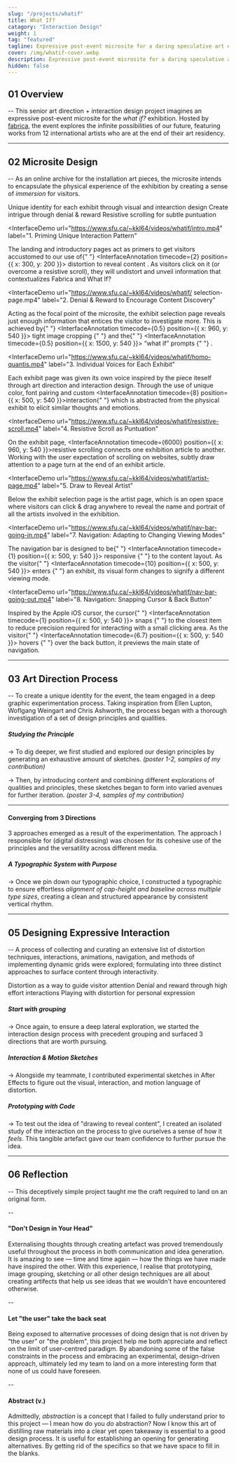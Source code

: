 ```yaml
---
slug: "/projects/whatif"
title: What If?
catagory: "Interaction Design"
weight: 1
tag: "featured"
tagline: Expressive post-event microsite for a daring speculative art exhibition
cover: /img/whatif-cover.webp
description: Expressive post-event microsite for a daring speculative art exhibition
hidden: false
---
```


## 01 Overview

-- This senior art direction + interaction design project imagines an expressive post-event microsite for the _what if?_ exhibition. Hosted by [fabrica](https://www.fabrica.it/), the event explores the infinite possibilities of our future, featuring works from 12 international artists who are at the end of their art residency.

<ProjectInfo>
  <ProjectInfoItem
    fieldName="My Contribution"
    value="Interaction Design, Art Direction, Visual Design"
  />
  <ProjectInfoItem fieldName="Project Scope" value="8 Weeks Academic Project" />
  <ProjectInfoItem
    fieldName="Tools"
    value="Figma, Illustrator, Photoshop, After Effects"
  />
  <ProjectInfoItem
    fieldName="Team"
    value="Aamir Ali, Rhees Kennedy, Samyak Sah, Krista Mcdiarmid"
  />
</ProjectInfo>

<FullImage src="https://www.sfu.ca/~kkl64/videos/whatif/exhibition-interaction.mp4" />

---

## 02 Microsite Design

-- As an online archive for the installation art pieces, the microsite intends to encapsulate the physical experience of the exhibition by creating a sense of _immersion_ for visitors.

<ListLayout noPadding label="Content Design Approach">
  <ListItem>
    Unique identity for each exhibit through visual and intearction design
  </ListItem>
  <ListItem>Create intrigue through denial & reward</ListItem>
  <ListItem>Resistive scrolling for subtle puntuation</ListItem>
</ListLayout>

<InterfaceDemo
  url="https://www.sfu.ca/~kkl64/videos/whatif/intro.mp4"
  label="1. Priming Unique Interaction Pattern"
>
  The landing and introductory pages act as primers to get visitors accustomed
  to our use of{" "}
  <InterfaceAnnotation timecode={2} position={{ x: 300, y: 200 }}>
    distortion to reveal content
  </InterfaceAnnotation>
  . As visitors click on it (or overcome a resistive scroll), they will undistort
  and unveil information that contextualizes Fabrica and What If?
</InterfaceDemo>

<InterfaceDemo
  url="https://www.sfu.ca/~kkl64/videos/whatif/	selection-page.mp4"
  label="2. Denial & Reward to Encourage Content Discovery"
>
  Acting as the focal point of the microsite, the exhibit selection page reveals
  just enough information that entices the visitor to investigate more. This is
  achieved by{" "}
  <InterfaceAnnotation timecode={0.5} position={{ x: 960, y: 540 }}>
    tight image cropping
  </InterfaceAnnotation>{" "}
  and the{" "}
  <InterfaceAnnotation timecode={0.5} position={{ x: 1500, y: 540 }}>
    “what if” prompts
  </InterfaceAnnotation>{" "}
  .
</InterfaceDemo>

<InterfaceDemo
  url="https://www.sfu.ca/~kkl64/videos/whatif/homo-quantis.mp4"
  label="3. Individual Voices for Each Exhibit"
>
  Each exhibit page was given its own voice inspired by the piece iteself through art direction and interaction design. Through the use of unique color, font pairing and custom <InterfaceAnnotation timecode={8} position={{ x: 500, y: 540 }}>interaction</InterfaceAnnotation>{" "} which is abstracted from the physical exhibit to elicit similar thoughts and emotions.

</InterfaceDemo>

<InterfaceDemo
  url="https://www.sfu.ca/~kkl64/videos/whatif/resistive-scroll.mp4"
  label="4. Resistive Scroll as Puntuation"
>

On the exhibit page, <InterfaceAnnotation timecode={6000} position={{ x: 960, y: 540 }}>resistive scrolling</InterfaceAnnotation> connects one exhibition article to another. Working with the user expectation of scrolling on websites, subtly draw attention to a page turn at the end of an exhibit article.

</InterfaceDemo>

<!-- ##### 4. Resistive Scroll

-> Carefully placed resistive scroll puntuates the content across the site. Acting as a speed bump for the scrolling in order create a more mindful reading experience. -->

<InterfaceDemo
  url="https://www.sfu.ca/~kkl64/videos/whatif/artist-page.mp4"
  label="5. Draw to Reveal Artist"
>
  Below the exhibit selection page is the artist page, which is an open space
  where visitors can click & drag anywhere to reveal the name and portrait of
  all the artists involved in the exhibition.
</InterfaceDemo>

<InterfaceDemo
  url="https://www.sfu.ca/~kkl64/videos/whatif/nav-bar-going-in.mp4"
  label="7. Navigation: Adapting to Changing Viewing Modes"
>
  The navigation bar is designed to be{" "}
  <InterfaceAnnotation timecode={1} position={{ x: 500, y: 540 }}>
    responsive
  </InterfaceAnnotation>{" "}
  to the content layout. As the visitor{" "}
  <InterfaceAnnotation timecode={10} position={{ x: 500, y: 540 }}>
    enters
  </InterfaceAnnotation>{" "}
  an exhibit, its visual form changes to signify a different viewing mode.
</InterfaceDemo>

<InterfaceDemo
  url="https://www.sfu.ca/~kkl64/videos/whatif/nav-bar-going-out.mp4"
  label="8. Navigation: Snapping Cursor & Back Button"
>
  Inspired by the Apple iOS cursor, the cursor{" "}
  <InterfaceAnnotation timecode={1} position={{ x: 500, y: 540 }}>
    snaps
  </InterfaceAnnotation>{" "}
  to the closest item to reduce precision required for interacting with a small
  clicking area. As the visitor{" "}
  <InterfaceAnnotation timecode={6.7} position={{ x: 500, y: 540 }}>
    hovers
  </InterfaceAnnotation>{" "}
  over the back button, it previews the main state of navigation.
</InterfaceDemo>

---

## 03 Art Direction Process

-- To create a unique identity for the event, the team engaged in a deep graphic experimentation process. Taking inspiration from Ellen Lupton, Woflgang Weingart and Chris Ashworth, the process began with a thorough investigation of a set of design principles and qualities.

<FullImage src="/img/whatif/principle-and-qualities.jpg" alt="Type scale" />

<FullImage src="/img/whatif/exploration.webp" alt="Exploration Sketches" />

##### Studying the Principle

-> To dig deeper, we first studied and explored our design principles by generating an exhaustive amount of sketches. _(poster 1-2, samples of my contribution)_

-> Then, by introducing content and combining different explorations of qualities and principles, these sketches began to form into varied avenues for further iteration. _(poster 3-4, samples of my contribution)_

---

#### Converging from 3 Directions

3 approaches emerged as a result of the experimentation. The approach I responsible for (digital distressing) was chosen for its cohesive use of the principles and the versatility across different media.

<FullImage
  src="/img/whatif/3-art-direction-approaches.jpg"
  alt="fabrica approach"
  noPadding
/>

<!-- Progressive Rhtyhm & Grid - From our own exploration of the principle - Contrast
of visual density - Digitally distressed typography - Taking inspiration from
former Raygun Magazine art director Chris we envision how can we adapt his
physically distressed typography in the digital environment. -->

<FullImage
  src="/img/whatif/digital-distress-mockup-wall.jpg"
  alt="fabrica approach"
  noPadding
  caption="The application of a large scale site map installation in comparison to other assets illustrates its versatility regarding forms of various sizes, as well as designs ranging from expressive to functional."
/>

<HalfImage
  src="/img/whatif/digital-distress-mockup-poster.jpg"
  alt="fabrica approach"
  noPadding
  caption="Digital Distortion Asset — Promotional Poster"
/>

<HalfImage
  src="/img/whatif/digital-distress-mockup-band.jpg"
  alt="fabrica approach"
  caption="Event wrist band demonstrates the ability of this direction to both remain intact upon, and compliment various shapes"
  noPadding
  secondary
/>

<FullImage
  src="/img/whatif/primary-type.jpg"
  alt="Primary typeface"
  noPadding
/>

<FullImage
  src="/img/whatif/secondary-type.jpg"
  alt="Secondary typeface"
  noPadding
/>

<FullImage src="/img/whatif/typescale.webp" alt="Type scale" />

##### A Typographic System with Purpose

-> Once we pin down our typographic choice, I constructed a typographic to ensure effortless _alignment of cap-height and baseline across multiple type sizes_, creating a clean and structured appearance by consistent vertical rhythm.

---

## 05 Designing Expressive Interaction

-- A process of collecting and curating an extensive list of distortion techniques, interactions, animations, navigation, and methods of implementing dynamic grids were explored; formulating into three distinct approaches to surface content through interactivity.

<ListLayout noPadding label="Initial Lines of Investigation">
  <ListItem>Distortion as a way to guide visitor attention</ListItem>
  <ListItem>Denial and reward through high effort interactions</ListItem>
  <ListItem>Playing with distortion for personal expression</ListItem>
</ListLayout>

<FullImage
  src="/img/whatif/initial-interaction-exploration.jpg"
  alt="Type scale"
/>

##### Start with grouping

-> Once again, to ensure a deep lateral exploration, we started the interaction design process with precedent grouping and surfaced 3 directions that are worth pursuing.

<HalfImage
  src="https://www.sfu.ca/~kkl64/videos/whatif/exploration/	exploration-image-treatment.mp4"
  alt="Type scale"
/>

<HalfImage
  src="https://www.sfu.ca/~kkl64/videos/whatif/exploration/exploration-image-hover.mp4"
  alt="Type scale"
  secondary
/>

<FullImage
  src="https://www.sfu.ca/~kkl64/videos/whatif/exploration/exploration-cursor.mp4"
  alt="Type scale"
  noPadding
/>

<HalfImage
  src="https://www.sfu.ca/~kkl64/videos/whatif/exploration/	exploration-selection-page-2.mp4"
  alt="Type scale"
  noPadding
/>

<HalfImage
  src="https://www.sfu.ca/~kkl64/videos/whatif/exploration/		exploration-selection-page.mp4"
  alt="Type scale"
  noPadding
  secondary
/>

<FullImage
  src="https://www.sfu.ca/~kkl64/videos/whatif/exploration/	exploration-typography-interaction.mp4"
  alt="Type scale"
  secondary
  noPadding
/>

##### Interaction & Motion Sketches

-> Alongside my teammate, I contributed experimental sketches in After Effects to figure out the visual, interaction, and motion language of distortion.

<FullImage
  src="https://www.sfu.ca/~kkl64/videos/whatif/exploration/processing-prototype.mp4"
  alt="Processing Exploration"
/>

##### Prototyping with Code

-> To test out the idea of "drawing to reveal content", I created an isolated study of the interaction on the process to give ourselves a sense of how it _feels_. This tangible artefact gave our team confidence to further pursue the idea.

---

## 06 Reflection

-- This deceptively simple project taught me the craft required to land on an original form.

--

#### "Don't Design in Your Head"

Externalising thoughts through creating artefact was proved tremendously useful throughout the process in both communication and idea generation. It is amazing to see — time and time again — how the things we have made have inspired the other. With this experience, I realise that prototyping, image grouping, sketching or all other design techniques are all about creating artifects that help us see ideas that we wouldn't have encountered otherwise.

--

#### Let "the user" take the back seat

Being exposed to alternative processes of doing design that is not driven by “the user” or "the problem", this project help me both appreciate and reflect on the limit of user-centred paradigm. By abandoning some of the false constraints in the process and embracing an experimental, design-driven approach, ultimately led my team to land on a more interesting form that none of us could have foreseen.

--

#### Abstract (v.)

Admittedly, _abstraction_ is a concept that I failed to fully understand prior to this project — I mean how do you _do_ abstraction? Now I know this art of distilling raw materials into a clear yet open takeaway is essential to a good design process. It is useful for establishing an opening for generating alternatives. By getting rid of the specifics so that we have space to fill in the blanks.
